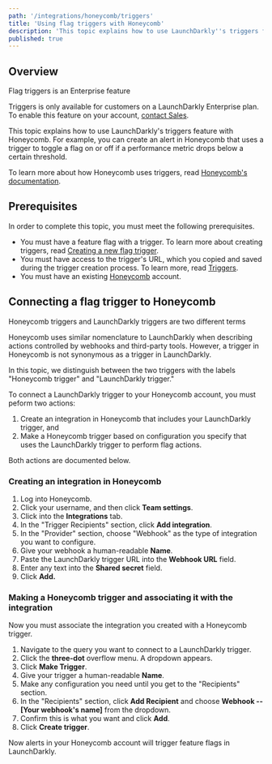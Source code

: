 ```yaml
---
path: '/integrations/honeycomb/triggers'
title: 'Using flag triggers with Honeycomb'
description: 'This topic explains how to use LaunchDarkly''s triggers feature with Honeycomb.'
published: true
---
```


## Overview

<Callout intent="info">
<CalloutTitle>Flag triggers is an Enterprise feature</CalloutTitle>
<CalloutDescription>

Triggers is only available for customers on a LaunchDarkly Enterprise plan. To enable this feature on your account, [contact Sales](mailto:sales@launchdarkly.com).

</CalloutDescription>
</Callout>

This topic explains how to use LaunchDarkly's triggers feature with Honeycomb. For example, you can create an alert in Honeycomb that uses a trigger to toggle a flag on or off if a performance metric drops below a certain threshold.

To learn more about how Honeycomb uses triggers, read [Honeycomb's documentation](https://docs.honeycomb.io/working-with-your-data/triggers/).

## Prerequisites

In order to complete this topic, you must meet the following prerequisites.

* You must have a feature flag with a trigger. To learn more about creating triggers, read [Creating a new flag trigger](/integrations/triggers#creating-a-new-flag-trigger). 
* You must have access to the trigger's URL, which you copied and saved during the trigger creation process. To learn more, read [Triggers](/integrations/triggers).
* You must have an existing [Honeycomb](https://www.honeycomb.io/) account. 

## Connecting a flag trigger to Honeycomb

<Callout intent="alert">
<CalloutTitle>Honeycomb triggers and LaunchDarkly triggers are two different terms</CalloutTitle>
<CalloutDescription>

Honeycomb uses similar nomenclature to LaunchDarkly when describing actions controlled by webhooks and third-party tools. However, a trigger in Honeycomb is not synonymous as a trigger in LaunchDarkly. 

In this topic, we distinguish between the two triggers with the labels "Honeycomb trigger" and "LaunchDarkly trigger."

</CalloutDescription>
</Callout>

To connect a LaunchDarkly trigger to your Honeycomb account, you must peform two actions:

1. Create an integration in Honeycomb that includes your LaunchDarkly trigger, and
2. Make a Honeycomb trigger based on configuration you specify that uses the LaunchDarkly trigger to perform flag actions.

Both actions are documented below.

### Creating an integration in Honeycomb

1. Log into Honeycomb.
2. Click your username, and then click **Team settings**.
3. Click into the **Integrations** tab.
4. In the "Trigger Recipients" section, click **Add integration**.
5. In the "Provider" section, choose "Webhook" as the type of integration you want to configure.
6. Give your webhook a human-readable **Name**.
7. Paste the LaunchDarkly trigger URL into the **Webhook URL** field.
8. Enter any text into the **Shared secret** field.
9. Click **Add.**

### Making a Honeycomb trigger and associating it with the integration

Now you must associate the integration you created with a Honeycomb trigger.

1. Navigate to the query you want to connect to a LaunchDarkly trigger.
2. Click the **three-dot** overflow menu. A dropdown appears.
4. Click **Make Trigger**.
5. Give your trigger a human-readable **Name**.
6. Make any configuration you need until you get to the "Recipients" section. 
7. In the "Recipients" section, click **Add Recipient** and choose **Webhook -- [Your webhook's name]** from the dropdown.
8. Confirm this is what you want and click **Add**.
9. Click **Create trigger**. 

Now alerts in your Honeycomb account will trigger feature flags in LaunchDarkly.
